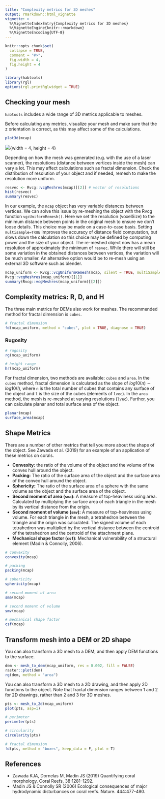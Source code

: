 ```yaml
---
title: "Complexity metrics for 3D meshes"
output: rmarkdown::html_vignette
vignette: >
  %\VignetteIndexEntry{Complexity metrics for 3D meshes}
  %\VignetteEngine{knitr::rmarkdown}
  %\VignetteEncoding{UTF-8}
---
```


```r
knitr::opts_chunk$set(
  collapse = TRUE,
  comment = "#>",
  fig.width = 4,
  fig.height = 4
)
```

```r
library(habtools)
library(rgl)
options(rgl.printRglwidget = TRUE)
```

## Checking your mesh  

`habtools` includes a wide range of 3D metrics applicable to meshes. 

Before calculating any metrics, visualize your mesh and make sure that the z orientation is correct, as this may affect some of the calculations.
```r
plot3d(mcap)
```
              
![](../man/figures/README-setup2-1-rgl.png){width = 4, height = 4}
            

Depending on how the mesh was generated (e.g. with the use of a laser scanner), the resolutions (distance between vertices inside the mesh) can vary a lot. This may affect calculations such as fractal dimension. Check the distribution of resolution of your object and if needed, remesh to make the resolution more uniform.


```r
resvec <- Rvcg::vcgMeshres(mcap)[[2]] # vector of resolutions
hist(resvec)
summary(resvec)
```

In our example, the `mcap` object has very variable distances between vertices. We can solve this issue by re-meshing the object with the Rvcg function `vgcUniformRemesh()`. Here we set the resolution (voxelSize) to the minimum distance between points in the original mesh to ensure we don't loose details. This choice may be made on a case-to-case basis. Setting `multisample=TRUE` improves the accuracy of distance field computation, but slows down the calculation so this choice may be defined by computing power and the size of your object. The re-meshed object now has a mean resolution of approximately the minimum of `resvec`. While there will still be some variation in the obtained distances between vertices, the variation will be much smaller. An alternative option would be to re-mesh using an external 3D software such as blender. 

```r
mcap_uniform <- Rvcg::vcgUniformRemesh(mcap, silent = TRUE, multiSample = TRUE, voxelSize = min(resvec), mergeClost = TRUE)
Rvcg::vcgMeshres(mcap_uniform)[[1]]
summary(Rvcg::vcgMeshres(mcap_uniform)[[2]])
```

## Complexity metrics: R, D, and H   

The three main metrics for DEMs also work for meshes. The recommended method for fractal dimension is `cubes`.

```r
# fractal dimension
fd(mcap_uniform, method = "cubes", plot = TRUE, diagnose = TRUE)
```

### Rugosity
```r
# rugosity
rg(mcap_uniform)

# height range 
hr(mcap_uniform)

```

For fractal dimension, two methods are available: `cubes` and `area`. 
In the `cubes` method, fractal dimension is calculated as the slope of $log10(n) \sim log10(l)$, where `n` is the total number of cubes that contains any surface of the object and `l` is the size of the cubes (elements of `lvec`).
In the `area` method, the mesh is re-meshed at varying resolutions (`lvec`). 
Further, you can calculate planar and total surface area of the object.

```r
planar(mcap)
surface_area(mcap)
```

## Shape Metrics

There are a number of other metrics that tell you more about the shape of the object. See Zawada et al. (2019) for an example of an application of these metrics on corals.  

- **Convexity:** the ratio of the volume of the object and the volume of the convex hull around the object.  
- **Packing:** The ratio of the surface area of the object and the surface area of the convex hull around the object.    
- **Sphericity:** The ratio of the surface area of a sphere with the same volume as the object and the surface area of the object.  
- **Second moment of area (`sma`):** A measure of top-heaviness using area. Calculated by multiplying the surface area of each triangle in the mesh by its vertical distance from the origin.  
- **Second moment of volume (`smv`):** A measure of top-heaviness using volume. For each triangle in the mesh, a tetrahedron between the triangle and the origin was calculated. The signed volume of each tetrahedron was multiplied by the vertical distance between the centroid of the tetrahedron and the centroid of the attachment plane.      
- **Mechanical shape factor (`csf`):**  Mechanical vulnerability of a structural element (Madin & Connolly, 2006).  

```r
# convexity
convexity(mcap)

# packing
packing(mcap)

# sphericity
sphericity(mcap)

# second moment of area
sma(mcap)

# second moment of volume
smv(mcap)

# mechanical shape factor
csf(mcap)

```

## Transform mesh into a DEM or 2D shape    

You can also transform a 3D mesh to a DEM, and then apply DEM functions to the surface.

```r
dem <- mesh_to_dem(mcap_uniform, res = 0.002, fill = FALSE)
raster::plot(dem)
rg(dem, method = "area") 
```

You can also transform a 3D mesh to a 2D drawing, and then apply 2D functions to the object.
Note that fractal dimension ranges between 1 and 2 for 2D drawings, rather than 2 and 3 for 3D meshes. 

```r
pts <- mesh_to_2d(mcap_uniform)
plot(pts, asp=1)

# perimeter
perimeter(pts)

# circularity
circularity(pts)

# fractal dimension
fd(pts, method = "boxes", keep_data = F, plot = T)

```


## References       

- Zawada KJA, Dornelas M, Madin JS (2019) Quantifying coral morphology. Coral Reefs, 38:1281–1292.  
- Madin JS & Connolly SR (2006) Ecological consequences of major hydrodynamic disturbances on coral reefs. Nature. 444:477-480.  


